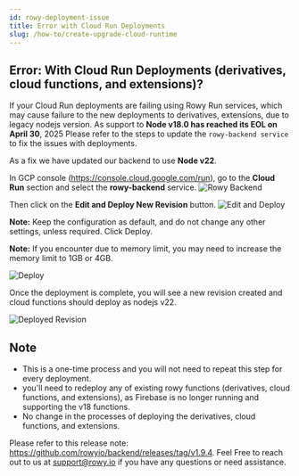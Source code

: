 ```yaml
---
id: rowy-deployment-issue
title: Error with Cloud Run Deployments
slug: /how-to/create-upgrade-cloud-runtime
---
```


## Error: With Cloud Run Deployments (derivatives, cloud functions, and extensions)?

If your Cloud Run deployments are failing using Rowy Run services, which may cause failure to the new deployments to derivatives, extensions, due to legacy nodejs version. As support to **Node v18.0 has reached its EOL on April 30**, 2025 Please refer to the steps to update the ```rowy-backend service``` to fix the issues with deployments.

As a fix we have updated our backend to use **Node v22**. 

In GCP console (https://console.cloud.google.com/run), go to the **Cloud Run** section and select the **rowy-backend** service.
<img src={rowyBackend} alt="Rowy Backend" />

Then click on the **Edit and Deploy New Revision** button.
<img src={editAndDeploy} alt="Edit and Deploy" />

**Note:** Keep the configuration as default, and do not change any other settings, unless required. Click Deploy.

**Note:** If you encounter due to memory limit, you may need to increase the memory limit to 1GB or 4GB.

<img src={deploy} alt="Deploy" />

Once the deployment is complete, you will see a new revision created and cloud functions should deploy as nodejs v22.

<img src={deployedRevision} alt="Deployed Revision" />

## Note
- This is a one-time process and you will not need to repeat this step for every deployment.
- you'll need to redeploy any of existing rowy functions (derivatives, cloud functions, and extensions), as Firebase is no longer running and supporting the v18 functions.
- No change in the processes of deploying the derivatives, cloud functions, and extensions.

Please refer to this release note: https://github.com/rowyio/backend/releases/tag/v1.9.4. Feel Free to reach out to us at support@rowy.io if you have any questions or need assistance.